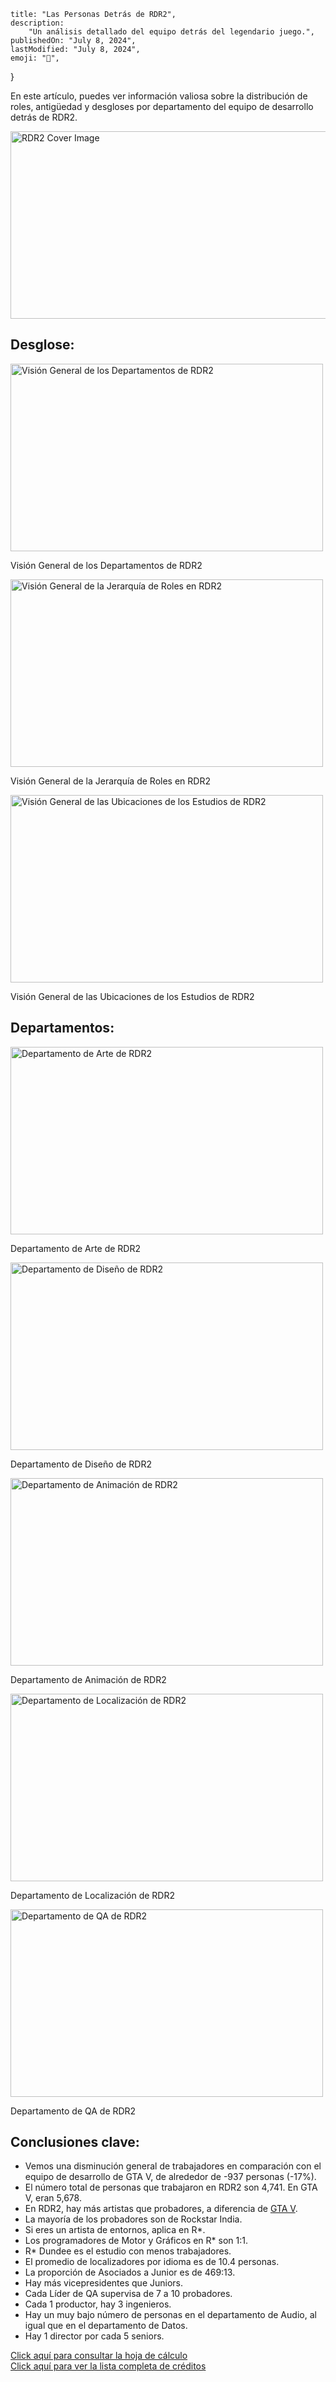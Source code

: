 
	title: "Las Personas Detrás de RDR2",
	description:
		"Un análisis detallado del equipo detrás del legendario juego.",
	publishedOn: "July 8, 2024",
	lastModified: "July 8, 2024",
	emoji: "🐎",
}

<ArticleHeader title={metadata.title} date={metadata.publishedOn} />

En este artículo, puedes ver información valiosa sobre la distribución de roles, antigüedad y desgloses por departamento del equipo de desarrollo detrás de RDR2.

<img
	alt="RDR2 Cover Image"
	src="/assets/images/blog/rdr2/coverart.avif"
	width="640"
	height="300"
/>

## Desglose:

<img
	alt="Visión General de los Departamentos de RDR2"
	src="/assets/images/blog/rdr2/departmentsoverview.avif"
	width="500"
	height="300"
	loading="lazy"
/>

<CenteredContent>
	<p>Visión General de los Departamentos de RDR2</p>
</CenteredContent>

<img
	alt="Visión General de la Jerarquía de Roles en RDR2"
	src="/assets/images/blog/rdr2/hierarchyoverview.avif"
	width="500"
	height="300"
	loading="lazy"
/>

<CenteredContent>
	<p>Visión General de la Jerarquía de Roles en RDR2</p>
</CenteredContent>

<img
	alt="Visión General de las Ubicaciones de los Estudios de RDR2"
	src="/assets/images/blog/rdr2/studiosoverview.avif"
	width="500"
	height="300"
	loading="lazy"
/>

<CenteredContent>
	<p>Visión General de las Ubicaciones de los Estudios de RDR2</p>
</CenteredContent>

## Departamentos:

<img
	alt="Departamento de Arte de RDR2"
	src="/assets/images/blog/rdr2/departments/artdepartment.avif"
	width="500"
	height="300"
	loading="lazy"
/>

<CenteredContent>
	<p>Departamento de Arte de RDR2</p>
</CenteredContent>

<img
	alt="Departamento de Diseño de RDR2"
	src="/assets/images/blog/rdr2/departments/designdepartment.avif"
	width="500"
	height="300"
	loading="lazy"
/>

<CenteredContent>
	<p>Departamento de Diseño de RDR2</p>
</CenteredContent>

<img
	alt="Departamento de Animación de RDR2"
	src="/assets/images/blog/rdr2/departments/animationdepartment.avif"
	width="500"
	height="300"
	loading="lazy"
/>

<CenteredContent>
	<p>Departamento de Animación de RDR2</p>
</CenteredContent>

<img
	alt="Departamento de Localización de RDR2"
	src="/assets/images/blog/rdr2/departments/localizationdepartment.avif"
	width="500"
	height="300"
	loading="lazy"
/>

<CenteredContent>
	<p>Departamento de Localización de RDR2</p>
</CenteredContent>

<img
	alt="Departamento de QA de RDR2"
	src="/assets/images/blog/rdr2/departments/qadepartment.avif"
	width="500"
	height="300"
	loading="lazy"
/>

<CenteredContent>
	<p>Departamento de QA de RDR2</p>
</CenteredContent>

## Conclusiones clave:

- Vemos una disminución general de trabajadores en comparación con el equipo de desarrollo de GTA V, de alrededor de -937 personas (-17%).
- El número total de personas que trabajaron en RDR2 son 4,741. En GTA V, eran 5,678.
- En RDR2, hay más artistas que probadores, a diferencia de [GTA V](https://docs.google.com/spreadsheets/d/1CezMKHhBbMymekGPJBkEtsvEKuknwKEVCH7E_GrpuZk/edit?gid=0#gid=0).
- La mayoría de los probadores son de Rockstar India.
- Si eres un artista de entornos, aplica en R\*.
- Los programadores de Motor y Gráficos en R\* son 1:1.
- R\* Dundee es el estudio con menos trabajadores.
- El promedio de localizadores por idioma es de 10.4 personas.
- La proporción de Asociados a Junior es de 469:13.
- Hay más vicepresidentes que Juniors.
- Cada Líder de QA supervisa de 7 a 10 probadores.
- Cada 1 productor, hay 3 ingenieros.
- Hay un muy bajo número de personas en el departamento de Audio, al igual que en el departamento de Datos.
- Hay 1 director por cada 5 seniors.

<ButtonBlog>
	<a href="https://docs.google.com/spreadsheets/d/1eDlxwur7aXzSViXahk5tQLHIoip53slAWsAt0JZg8rg/edit?usp=sharing">
		Click aquí para consultar la hoja de cálculo
	</a>
</ButtonBlog>

<br />

<ButtonBlog>
	<a href="https://www.rockstargames.com/reddeadonline/thankyou">
		Click aquí para ver la lista completa de créditos
	</a>
</ButtonBlog>